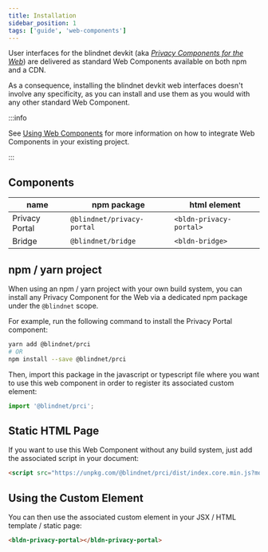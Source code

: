 ```yaml
---
title: Installation
sidebar_position: 1
tags: ['guide', 'web-components']
---
```


User interfaces for the blindnet devkit (aka _[Privacy Components for the Web](https://github.com/blindnet-io/privacy-components-web)_) are delivered as standard Web Components available on both npm and a CDN.

As a consequence, installing the blindnet devkit web interfaces doesn't involve any specificity, as you can install and use them as you would with any other standard Web Component.

:::info

See [Using Web Components](/docs/interfaces/install/using-web-components) for more information on how to integrate Web Components in your existing project.

:::

## Components

| name           | npm package                | html element            |
| -------------- | -------------------------- | ----------------------- |
| Privacy Portal | `@blindnet/privacy-portal` | `<bldn-privacy-portal>` |
| Bridge         | `@blindnet/bridge`         | `<bldn-bridge>`         |

## npm / yarn project

When using an npm / yarn project with your own build system, you can install any Privacy Component for the Web via a dedicated npm package under the `@blindnet` scope.

For example, run the following command to install the Privacy Portal component:

```bash
yarn add @blindnet/prci
# OR
npm install --save @blindnet/prci
```

Then, import this package in the javascript or typescript file where you want to use this web component in order to register its associated custom element:

```javascript
import '@blindnet/prci';
```

## Static HTML Page

If you want to use this Web Component without any build system, just add the associated script in your document:

```html
<script src="https://unpkg.com/@blindnet/prci/dist/index.core.min.js?module" type="module"></script>
```

<!-- TODO: add more details or link to the associated documentation -->

## Using the Custom Element

You can then use the associated custom element in your JSX / HTML template / static page:

```html
<bldn-privacy-portal></bldn-privacy-portal>
```
